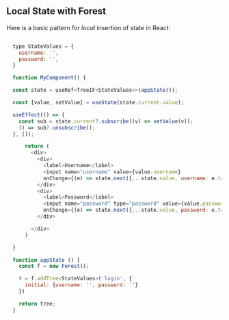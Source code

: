 ## Local State with Forest

Here is a basic pattern for _local_ insertion of state in React:

```JavaScript

  type StateValues = {
    username: '',
    password: '',
  }

  function MyComponent() {

  const state = useRef<TreeIF<StateValues>>(appState());

  const [value, setValue] = useState(state.current.value);

  useEffect(() => {
    const sub = state.current?.subscribe((v) => setValue(v));
    () => sub?.unsubscribe();
  }, []);

      return (
        <div>
          <div>
            <label>Username</label>
            <input name="username" value={value.username}
            onChange={(e) => state.next({...state.value, username: e.target.value}))} />
          </div>
          <div>
            <label>Password</label>
            <input name="password" type="password" value={value.password}
            onChange={(e) => state.next({...state.value, password: e.target.value}))} />
          </div>

        </div>
      )

  }

  function appState () {
    const f = new Forest();

    t = f.addTree<StateValues>('login', {
      initial: {username: '', password: ''}
    })

    return tree;
  }

```